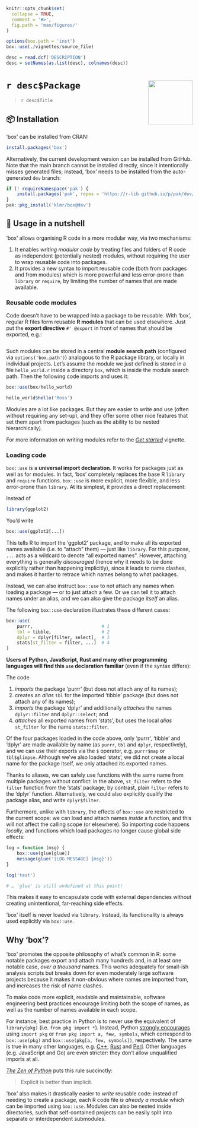 <!-- README.md is generated from README.rmd. Please edit that file instead! -->

```r
knitr::opts_chunk$set(
  collapse = TRUE,
  comment = '#>',
  fig.path = 'man/figures/'
)

options(box.path = 'inst')
box::use(./vignettes/source_file)

desc = read.dcf('DESCRIPTION')
desc = setNames(as.list(desc), colnames(desc))
```

# `r desc$Package` <img src="man/figures/box.png" align="right" alt="" width="120"/>

> `r desc$Title`

## 📦 Installation

‘box’ can be installed from CRAN:

```r
install.packages('box')
```

Alternatively, the current development version can be installed from GitHub.
Note that the main branch cannot be installed directly, since it intentionally
misses generated files; instead, ‘box’ needs to be installed from the
auto-generated `dev` branch:

```r
if (! requireNamespace('pak') {
    install.packages('pak', repos = 'https://r-lib.github.io/p/pak/dev/')
}
pak::pkg_install('klmr/box@dev')
```

## 🥜 Usage in a nutshell

‘box’ allows organising R code in a more modular way, via two mechanisms:

1. It enables *writing modular code* by treating files and folders of R code as
   independent (potentially nested) modules, without requiring the user to wrap
   reusable code into packages.
2. It provides a new syntax to import reusable code (both from packages and from
   modules) which is more powerful and less error-prone than `library` or
   `require`, by limiting the number of names that are made available.

### Reusable code modules

Code doesn’t have to be wrapped into a package to be reusable. With ‘box’,
regular R files form reusable **R modules** that can be used elsewhere. Just put
the **export directive** `#' @export` in front of names that should be exported,
e.g.:

```r
```

Such modules can be stored in a central **module search path** (configured via
`options('box.path')`) analogous to the R package library, or locally in
individual projects. Let’s assume the module we just defined is stored in a file
`hello_world.r` inside a directory `box`, which is inside the module search
path. Then the following code imports and uses it:

```r
box::use(box/hello_world)

hello_world$hello('Ross')
```

Modules are a lot like packages. But they are easier to write and use (often
without requiring any set-up), and they offer some other nice features that set
them apart from packages (such as the ability to be nested hierarchically).

For more information on writing modules refer to the *[Get started][]* vignette.

### Loading code

`box::use` is a **universal import declaration**. It works for packages just as
well as for modules. In fact, ‘box’ completely replaces the base R `library` and
`require` functions. `box::use` is more explicit, more flexible, and less
error-prone than `library`. At its simplest, it provides a direct replacement:

Instead of

```r
library(ggplot2)
```

You’d write

```r
box::use(ggplot2[...])
```

This tells R to import the ‘ggplot2’ package, and to make all its exported names
available (i.e. to “attach” them) — just like `library`. For this purpose, `...`
acts as a wildcard to denote “all exported names”. However, attaching everything
is generally *discouraged* (hence why it needs to be done explicitly rather than
happening implicitly), since it leads to name clashes, and makes it harder to
retrace which names belong to what packages.

Instead, we can also instruct `box::use` to not attach any names when loading a
package — or to just attach a few. Or we can tell it to attach names under an
alias, and we can also give the package *itself* an alias.

The following `box::use` declaration illustrates these different cases:

```r
box::use(
    purrr,                          # 1
    tbl = tibble,                   # 2
    dplyr = dplyr[filter, select],  # 3
    stats[st_filter = filter, ...]  # 4
)
```

**Users of Python, JavaScript, Rust and many other programming languages will
find this `use` declaration familiar** (even if the syntax differs):

The code

1. *imports* the package ‘purrr’ (but does not attach any of its names);
2. creates an *alias* `tbl` for the imported ‘tibble’ package (but does not
   attach any of its names);
3. *imports* the package ‘dplyr’ and additionally *attaches* the names
   `dplyr::filter` and `dplyr::select`; and
4. *attaches* all exported names from ‘stats’, but uses the local *alias*
   `st_filter` for the name `stats::filter`.

Of the four packages loaded in the code above, only ‘purrr’, ‘tibble’ and
‘dplyr’ are made available by name (as `purrr`, `tbl` and `dplyr`,
respectively), and we can use their exports via the `$` operator, e.g.
`purrr$map` or `tbl$glimpse`. Although we’ve also loaded ‘stats’, we did not
create a local name for the package itself, we only attached its exported names.

Thanks to aliases, we can safely use functions with the same name from multiple
packages without conflict: in the above, `st_filter` refers to the `filter`
function from the ‘stats’ package; by contrast, plain `filter` refers to the
‘dplyr’ function. Alternatively, we could also explicitly qualify the package
alias, and write `dplyr$filter`.

Furthermore, unlike with `library`, the effects of `box::use` are restricted to
the current scope: we can load and attach names *inside* a function, and this
will not affect the calling scope (or elsewhere). So importing code happens
*locally*, and functions which load packages no longer cause global side
effects:

```r
log = function (msg) {
    box::use(glue[glue])
    message(glue('[LOG MESSAGE] {msg}'))
}

log('test')

# … 'glue' is still undefined at this point!
```

This makes it easy to encapsulate code with external dependencies without
creating unintentional, far-reaching side effects.

‘box’ itself is never loaded via `library`. Instead, its functionality is always
used explicitly via `box::use`.

## Why ‘box’?

‘box’ promotes the opposite philosophy of what’s common in R: some notable
packages export and attach many hundreds and, in at least one notable case,
*over a thousand* names. This works adequately for small-ish analysis scripts
but breaks down for even moderately large software projects because it makes it
non-obvious where names are imported from, and increases the risk of name
clashes.

To make code more explicit, readable and maintainable, software engineering best
practices encourage limiting both the scope of names, as well as the number of
names available in each scope.

For instance, best practice in Python is to never use the equivalent of
`library(pkg)` (i.e. `from pkg import *`). Instead, Python [strongly
encourages][pep8] using `import pkg` or `from pkg import a, few, symbols`, which
correspond to `box::use(pkg)` and `box::use(pkg[a, few, symbols])`,
respectively. The same is true in many other languages, e.g. [C++][], [Rust][]
and [Perl][]. Other languages (e.g. JavaScript and Go) are even stricter: they
don’t allow unqualified imports at all.

[*The Zen of Python*][pep20] puts this rule succinctly:

> Explicit is better than implicit.

‘box’ also makes it drastically easier to *write* reusable code: instead of
needing to create a package, each R code file *is already a module* which can be
imported using `box::use`. Modules can also be nested inside directories, such
that self-contained projects can be easily split into separate or interdependent
submodules.

[roxygen2]: https://roxygen2.r-lib.org/
[pep8]: https://www.python.org/dev/peps/pep-0008/#imports
[Get started]: https://klmr.me/box/articles/box.html
[C++]: https://isocpp.github.io/CppCoreGuidelines/CppCoreGuidelines#Rs-using
[Rust]: https://doc.rust-lang.org/book/ch07-04-bringing-paths-into-scope-with-the-use-keyword.html#the-glob-operator
[Perl]: https://perldoc.perl.org/Exporter#Selecting-What-to-Export
[pep20]: https://www.python.org/dev/peps/pep-0020/
